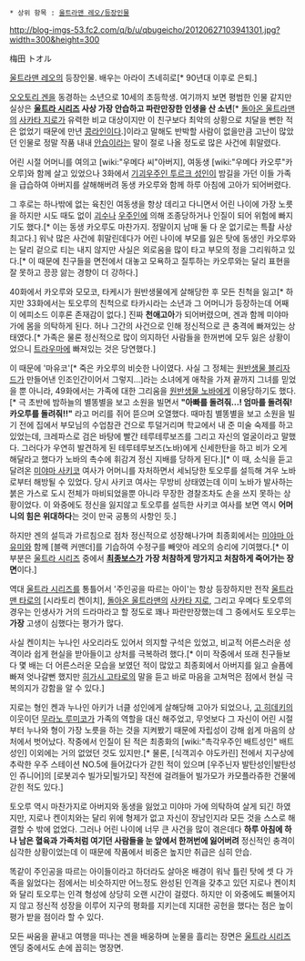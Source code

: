 * 상위 항목 : [[울트라맨 레오/등장인물]]

http://blog-imgs-53.fc2.com/q/b/u/qbugeicho/20120627103941301.jpg?width=300&height=300

梅田 トオル

[[울트라맨 레오]]의 등장인물. 배우는 아라이 츠네히로[* 90년대 이후로 은퇴.]

[[오오토리 겐]]을 동경하는 소년으로 10세의 초등학생. 여기까지 보면 평범한 인물 같지만 실상은 '''[[울트라 시리즈]] 사상 가장 안습하고 파란만장한 인생을 산 소년'''[* [[돌아온 울트라맨]]의 [[사카타 지로]]가 유력한 비교 대상이지만 이 친구보다 최악의 상황으로 치달을 뻔한 적은 없었기 때문에 만년 [[콩라인]]이다.]이라고 말해도 반박할 사람이 없을만큼 고난이 많았던 인물로 정말 작품 내내 [[안습]]이라는 말이 절로 나올 정도로 많은 사건에 휘말렸다. 

어린 시절 어머니를 여의고 [wiki:"우메다 씨"아버지], 여동생 [wiki:"우메다 카오루"카오루]와 함께 살고 있었으나 3화에서 [[기괴우주인 투르크 성인]]이 밤길을 가던 이들 가족을 급습하여 아버지를 살해해버려 동생 카오루와 함께 하루 아침에 고아가 되어버렸다.

그 후로는 하나밖에 없는 육친인 여동생을 항상 데리고 다니면서 어린 나이에 가장 노릇을 하지만 시도 때도 없이 [[괴수]]나 [[우주인]]에 의해 조종당하거나 인질이 되어 위험에 빠지기도 했다.[* 이는 동생 카오루도 마찬가지. 정말이지 남매 둘 다 운 없기로는 특촬 사상 최고다.] 워낙 많은 사건에 휘말린데다가 어린 나이에 부모를 잃은 탓에 동생인 카오루와는 달리 겉으로 티는 내지 않지만 사실은 외로움을 많이 타고 부모의 정을 그리워하고 있다.[* 이 때문에 친구들을 면전에서 대놓고 모욕하고 질투하는 카오루와는 달리 표현을 잘 못하고 끙끙 앓는 경향이 더 강하다.]

40화에서 카오루와 모모코, 타케시가 원반생물에게 살해당한 후 모든 친척을 잃고[* 하지만 33화에서는 토오루의 친척으로 타카시라는 소년과 그 어머니가 등장하는데 어째 이 에피소드 이후론 존재감이 없다.] 진짜 '''천애고아'''가 되어버렸으며, 겐과 함께 미야마 가에 몸을 의탁하게 된다. 허나 그간의 사건으로 인해 정신적으로 큰 충격에 빠져있는 상태였다.[* 가족은 물론 정신적으로 많이 의지하던 사람들을 한꺼번에 모두 잃은 상황이었으니 [[트라우마]]에 빠져있는 것은 당연했다.]

이 때문에 '마유코'[* 죽은 카오루의 비슷한 나이였다. 사실 그 정체는 [[원반생물 블리자드]]가 만들어낸 인조인간이어서 그렇지...]라는 소녀에게 애착을 가져 끝까지 그녀를 믿었을 뿐 아니라, 49화에서는 가족에 대한 그리움을 [[원반생물 노바]]에게 이용당하기도 했다.[* 극 초반에 밤하늘의 별똥별을 보고 소원을 빌면서 '''"아빠를 돌려줘...! 엄마를 돌려줘! 카오루를 돌려줘!!"''' 라고 머리를 쥐어 뜯으며 오열했다. 때마침 별똥별을 보고 소원을 빌기 전에 집에서 부모님의 수업참관 건으로 투덜거리며 학교에서 내 준 미술 숙제를 하고 있었는데, 크레파스로 검은 바탕에 빨간 테루테루보즈를 그리고 자신의 얼굴이라고 말했다. 그러다가 우연히 발견하게 된 테루테루보즈(노바)에게 신세한탄을 하고 비가 오게 해달라고 했다가 노바의 촉수에 휘감겨 정신 지배를 당하게 된다.][* 이 때, 소식을 듣고 달려온 [[미야마 사키코]] 여사가 어머니를 자처하면서 세뇌당한 토오루를 설득해 겨우 노바로부터 해방될 수 있었다. 당시 사키코 여사는 무방비 상태였는데 이미 노바가 발사하는 붉은 가스로 도시 전체가 마비되었을뿐 아니라 무장한 경찰조차도 손을 쓰지 못하는 상황이었다. 이 와중에도 정신을 잃지않고 토오루를 설득한 사키코 여사를 보면 역시 '''어머니의 힘은 위대하다'''는 것이 만국 공통의 사항인 듯.] 

하지만 겐의 설득과 가르침으로 점차 정신적으로 성장해나가며 최종회에서는 [[미야마 아유미]]와 함께 [블랙 커맨더]를 기습하여 수정구를 빼앗아 레오의 승리에 기여했다.[* 이 부분은 [[울트라 시리즈]] 중에서 '''[[최종보스]]가 가장 처참하게 망가지고 처참하게 죽어가는 장면'''이다.]

역대 [[울트라 시리즈]]를 통틀어서 '주인공을 따르는 아이'는 항상 등장하지만 전작 [[울트라맨 타로]]의 [시라토리 켄이치], [[돌아온 울트라맨]]의 [[사카타 지로]], 그리고 우메다 토오루의 경우는 인생사가 거의 드라마라고 할 정도로 꽤나 파란만장했는데 그 중에서도 토오루는 '''가장''' 고생이 심했다는 평가가 많다.

사실 켄이치는 누나인 사오리라도 있어서 의지할 구석은 있었고, 비교적 어른스러운 성격이라 쉽게 현실을 받아들이고 상처를 극복하려 했다.[* 이미 작중에서 또래 친구들보다 몇 배는 더 어른스러운 모습을 보였던 적이 많았고 최종회에서 아버지를 잃고 슬픔에 빠져 엇나갈뻔 했지만 [[히가시 고타로]]의 말을 듣고 바로 마음을 고쳐먹은 점에서 현실 극복의지가 강함을 알 수 있다.]

지로는 형인 켄과 누나인 아키가 너클 성인에게 살해당해 고아가 되었으나, [[고 히데키]]의 이웃이던 [[무라노 루미코]]가 가족의 역할을 대신 해주었고, 무엇보다 그 자신이 어린 시절부터 누나와 형이 가장 노릇을 하는 것을 지켜봤기 때문에 자립성이 강해 쉽게 마음의 상처에서 벗어났다. 작중에서 인질이 된 적은 최종화의 [wiki:"촉각우주인 배트성인" 배트성인] 이외에는 거의 없었던 것도 있지만.[* 물론, [식객괴수 야도카린] 전에서 지구상에 추락한 우주 스테이션 NO.5에 들어갔다가 갇힌 적이 있으며 [우주닌자 발탄성인|발탄성인 쥬니어]의 [로봇괴수 빌가모|빌가모] 작전에 걸려들어 빌가모가 카모플라쥬한 건물에 갇힌 적도 있다.]

토오루 역시 마찬가지로 아버지와 동생을 잃었고 미야마 가에 의탁하여 살게 되긴 하였지만, 지로나 켄이치와는 달리 위에 형제가 없고 자신이 장남인지라 모든 것을 스스로 해결할 수 밖에 없었다. 그러나 어린 나이에 너무 큰 사건을 많이 겪은데다 '''하루 아침에 하나 남은 혈육과 가족처럼 여기던 사람들을 눈 앞에서 한꺼번에 잃어버려''' 정신적인 충격이 심각한 상황이었는데 이 때문에 작품에서 비중은 높지만 취급은 심히 안습. 

똑같이 주인공을 따르는 아이들이라고 하더라도 살아온 배경이 워낙 틀린 탓에 셋 다 가족을 잃었다는 점에서는 비슷하지만 어느정도 완성된 인격을 갖추고 있던 지로나 켄이치와 달리 토오루는 인격 형성에 상당히 오랜 시간이 걸렸다. 하지만 이 와중에도 삐뚤어지지 않고 정신적 성장을 이루어 지구의 평화를 지키는데 지대한 공헌을 했다는 점은 높이 평가 받을 점이라 할 수 있다. 

모든 싸움을 끝내고 여행을 떠나는 겐을 배웅하며 눈물을 흘리는 장면은 [[울트라 시리즈]] 엔딩 중에서도 손에 꼽히는 명장면.
